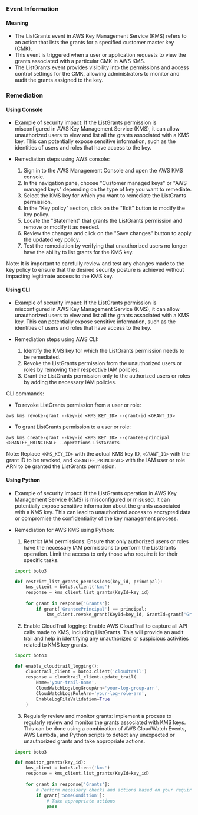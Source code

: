 
### Event Information

#### Meaning

- The ListGrants event in AWS Key Management Service (KMS) refers to an action that lists the grants for a specified customer master key (CMK).
- This event is triggered when a user or application requests to view the grants associated with a particular CMK in AWS KMS.
- The ListGrants event provides visibility into the permissions and access control settings for the CMK, allowing administrators to monitor and audit the grants assigned to the key.

### Remediation

#### Using Console

- Example of security impact: If the ListGrants permission is misconfigured in AWS Key Management Service (KMS), it can allow unauthorized users to view and list all the grants associated with a KMS key. This can potentially expose sensitive information, such as the identities of users and roles that have access to the key.

- Remediation steps using AWS console:
  1. Sign in to the AWS Management Console and open the AWS KMS console.
  2. In the navigation pane, choose "Customer managed keys" or "AWS managed keys" depending on the type of key you want to remediate.
  3. Select the KMS key for which you want to remediate the ListGrants permission.
  4. In the "Key policy" section, click on the "Edit" button to modify the key policy.
  5. Locate the "Statement" that grants the ListGrants permission and remove or modify it as needed.
  6. Review the changes and click on the "Save changes" button to apply the updated key policy.
  7. Test the remediation by verifying that unauthorized users no longer have the ability to list grants for the KMS key.

Note: It is important to carefully review and test any changes made to the key policy to ensure that the desired security posture is achieved without impacting legitimate access to the KMS key.

#### Using CLI

- Example of security impact: If the ListGrants permission is misconfigured in AWS Key Management Service (KMS), it can allow unauthorized users to view and list all the grants associated with a KMS key. This can potentially expose sensitive information, such as the identities of users and roles that have access to the key.

- Remediation steps using AWS CLI:
  1. Identify the KMS key for which the ListGrants permission needs to be remediated.
  2. Revoke the ListGrants permission from the unauthorized users or roles by removing their respective IAM policies.
  3. Grant the ListGrants permission only to the authorized users or roles by adding the necessary IAM policies.

CLI commands:
- To revoke ListGrants permission from a user or role:
```
aws kms revoke-grant --key-id <KMS_KEY_ID> --grant-id <GRANT_ID>
```

- To grant ListGrants permission to a user or role:
```
aws kms create-grant --key-id <KMS_KEY_ID> --grantee-principal <GRANTEE_PRINCIPAL> --operations ListGrants
```

Note: Replace `<KMS_KEY_ID>` with the actual KMS key ID, `<GRANT_ID>` with the grant ID to be revoked, and `<GRANTEE_PRINCIPAL>` with the IAM user or role ARN to be granted the ListGrants permission.

#### Using Python

- Example of security impact: If the ListGrants operation in AWS Key Management Service (KMS) is misconfigured or misused, it can potentially expose sensitive information about the grants associated with a KMS key. This can lead to unauthorized access to encrypted data or compromise the confidentiality of the key management process.

- Remediation for AWS KMS using Python:
  1. Restrict IAM permissions: Ensure that only authorized users or roles have the necessary IAM permissions to perform the ListGrants operation. Limit the access to only those who require it for their specific tasks.
  
  ```python
  import boto3

  def restrict_list_grants_permissions(key_id, principal):
      kms_client = boto3.client('kms')
      response = kms_client.list_grants(KeyId=key_id)
      
      for grant in response['Grants']:
          if grant['GranteePrincipal'] == principal:
              kms_client.revoke_grant(KeyId=key_id, GrantId=grant['GrantId'])
  ```
  
  2. Enable CloudTrail logging: Enable AWS CloudTrail to capture all API calls made to KMS, including ListGrants. This will provide an audit trail and help in identifying any unauthorized or suspicious activities related to KMS key grants.
  
  ```python
  import boto3

  def enable_cloudtrail_logging():
      cloudtrail_client = boto3.client('cloudtrail')
      response = cloudtrail_client.update_trail(
          Name='your-trail-name',
          CloudWatchLogsLogGroupArn='your-log-group-arn',
          CloudWatchLogsRoleArn='your-log-role-arn',
          EnableLogFileValidation=True
      )
  ```
  
  3. Regularly review and monitor grants: Implement a process to regularly review and monitor the grants associated with KMS keys. This can be done using a combination of AWS CloudWatch Events, AWS Lambda, and Python scripts to detect any unexpected or unauthorized grants and take appropriate actions.
  
  ```python
  import boto3

  def monitor_grants(key_id):
      kms_client = boto3.client('kms')
      response = kms_client.list_grants(KeyId=key_id)
      
      for grant in response['Grants']:
          # Perform necessary checks and actions based on your requirements
          if grant['SomeCondition']:
              # Take appropriate actions
              pass
  ```


